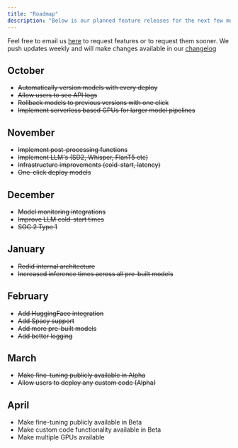 ```yaml
---
title: "Roadmap"
description: "Below is our planned feature releases for the next few months."
---
```


Feel free to
email us [here](mailto:support@cerebrium.ai) to request features or to request
them sooner. We push updates weekly and will make changes available in our
[changelog](/changelog)

## October

- ~~Automatically version models with every deploy~~
- ~~Allow users to see API logs~~
- ~~Rollback models to previous versions with one click~~
- ~~Implement serverless based GPUs for larger model pipelines~~

## November

- ~~Implement post-processing functions~~
- ~~Implement LLM's (SD2, Whisper, FlanT5 etc)~~
- ~~Infrastructure improvements (cold-start, latency)~~
- ~~One-click deploy models~~

## December

- ~~Model monitoring integrations~~
- ~~Improve LLM cold-start times~~
- ~~SOC 2 Type 1~~

## January

- ~~Redid internal architecture~~
- ~~Increased inference times across all pre-built models~~

## February

- ~~Add HuggingFace integration~~
- ~~Add Spacy support~~
- ~~Add more pre-built models~~
- ~~Add better logging~~

## March

- ~~Make fine-tuning publicly available in Alpha~~
- ~~Allow users to deploy any custom code (Alpha)~~

## April

- Make fine-tuning publicly available in Beta
- Make custom code functionality available in Beta
- Make multiple GPUs available
